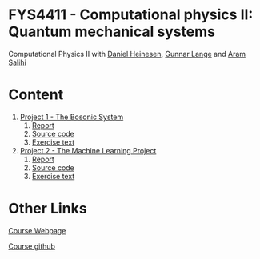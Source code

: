 # FYS4411 - Computational physics II: Quantum mechanical systems
Computational Physics II with [Daniel Heinesen](https://github.com/dulte), [Gunnar Lange](https://github.com/gunnarlan) and [Aram Salihi](https://github.com/einrone)

# Content
1. [Project 1 - The Bosonic System](https://github.com/dulte/FYS4411/tree/master/Project1)
	1. [Report](https://github.com/dulte/FYS4411/blob/master/Project1/Report/Project1.pdf)
	2. [Source code](https://github.com/dulte/FYS4411/tree/master/Project1/src)
	3. [Exercise text](http://compphysics.github.io/ComputationalPhysics2/doc/Projects/2018/Project1/html/Project1-bs.html)

2. [Project 2 - The Machine Learning Project](https://github.com/dulte/FYS4411/tree/master/Project2)
	1. [Report](https://github.com/dulte/FYS4411/blob/master/Project2/Report/Project2.pdf)
	2. [Source code](https://github.com/dulte/FYS4411/tree/master/Project2/src)
	3. [Exercise text](http://compphysics.github.io/ComputationalPhysics2/doc/Projects/2018/Project2ML/html/Project2ML.html)

# Other Links
[Course Webpage](http://www.uio.no/studier/emner/matnat/fys/FYS4411/)

[Course github](http://compphysics.github.io/ComputationalPhysics2/doc/web/course)

